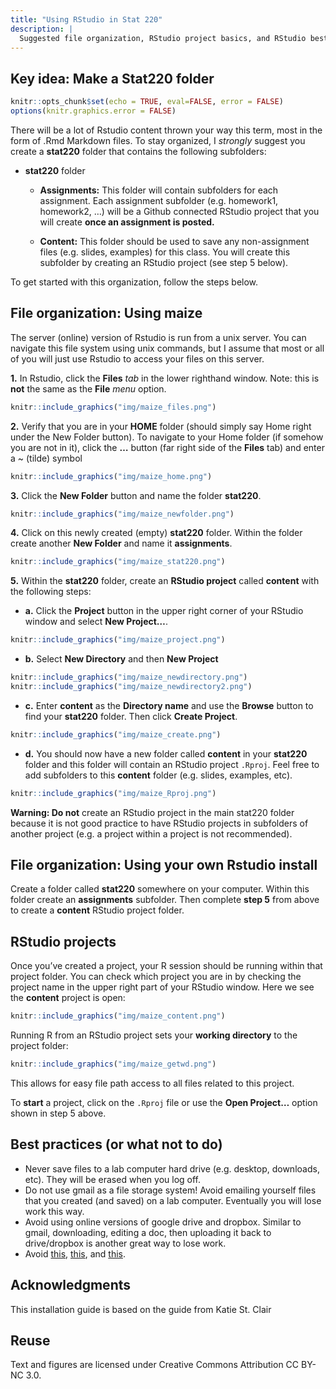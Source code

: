 ```yaml
---
title: "Using RStudio in Stat 220"
description: |
  Suggested file organization, RStudio project basics, and RStudio best practices for Stat 220.
---
```


## Key idea: Make a Stat220 folder

```r
knitr::opts_chunk$set(echo = TRUE, eval=FALSE, error = FALSE)
options(knitr.graphics.error = FALSE)
```

There will be a lot of Rstudio content thrown your way this term, most in the form of .Rmd Markdown files. To stay organized, I *strongly* suggest you create a **stat220** folder that contains the following subfolders:

- **stat220** folder
    - **Assignments:** This folder will contain subfolders for each assignment. Each assignment subfolder (e.g. homework1, homework2, ...) will be a Github connected RStudio project that you will create **once an assignment is posted.** 
    
    - **Content:** This folder should be used to save any non-assignment files (e.g. slides, examples) for this class. You will create this subfolder by creating an RStudio project (see step 5 below). 

To get started with this organization, follow the steps below. 

## File organization: Using maize

The server (online) version of Rstudio is run from a unix server. You can navigate this file system using unix commands, but I assume that most or all of you will just use Rstudio to access your files on this server. 

**1.** In Rstudio, click the **Files** *tab* in the lower righthand window. Note: this is **not** the same as the **File** *menu* option.

```r
knitr::include_graphics("img/maize_files.png")
```


**2.** Verify that you are in your **HOME** folder (should simply say Home right under the New Folder button). To navigate to your Home folder (if somehow you are not in it), click the **...** button (far right side of the **Files** tab) and enter a ~ (tilde) symbol 


```r
knitr::include_graphics("img/maize_home.png")
```


**3.** Click the **New Folder** button and name the folder **stat220**. 
```r
knitr::include_graphics("img/maize_newfolder.png")
```


**4.** Click on this newly created (empty) **stat220** folder. Within the folder create another **New Folder** and  name it **assignments**.


```r
knitr::include_graphics("img/maize_stat220.png")
```

**5.** Within the **stat220** folder, create an **RStudio project** called **content** with the following steps:

  - **a.** Click  the **Project** button in the upper right corner of your RStudio window and select **New Project...**.

```r
knitr::include_graphics("img/maize_project.png")
```

  
  - **b.** Select  **New Directory** and then **New Project**

```r
knitr::include_graphics("img/maize_newdirectory.png")
knitr::include_graphics("img/maize_newdirectory2.png")
```

  
  - **c.** Enter **content** as the **Directory name** and use the **Browse** button to find your **stat220** folder. Then click **Create Project**.

```r
knitr::include_graphics("img/maize_create.png")
```

  
  - **d.** You should now have a new folder called **content** in your **stat220** folder and this folder will contain an RStudio project `.Rproj`. Feel free to add subfolders to this **content** folder (e.g. slides, examples, etc).

```r
knitr::include_graphics("img/maize_Rproj.png")
```

**Warning: Do not** create an RStudio project in the main stat220 folder because it is not good practice to have RStudio projects in subfolders of another project (e.g. a project within a project is not recommended). 


## File organization: Using your own Rstudio install

Create a folder called **stat220** somewhere on your computer. Within this folder create an **assignments** subfolder. Then complete **step 5** from above to create a **content** RStudio project folder.


## RStudio projects

Once you've created a project, your R session should be running within that project folder. You can check which project you are in by checking the project name in the upper right part of your RStudio window. Here we see the **content** project is open:

```r
knitr::include_graphics("img/maize_content.png")
```

Running R from an RStudio project sets your **working directory** to the project folder: 

```r
knitr::include_graphics("img/maize_getwd.png")
```

This allows for easy file path access to all files related to this project. 

To **start** a project, click on the `.Rproj` file or use the **Open Project...** option shown in step 5 above. 


## Best practices  (or what not to do)

- Never save files to a lab computer hard drive (e.g. desktop, downloads, etc). They will be erased when you log off. 
- Do not use gmail as a file storage system! Avoid emailing yourself files that you created (and saved) on a lab computer. Eventually you will lose work this way.
- Avoid using online versions of google drive and dropbox. Similar to gmail, downloading, editing a doc, then uploading it back to drive/dropbox is another great way to lose work. 
- Avoid [this](https://xkcd.com/1459/), [this](http://phdcomics.com/comics.php?f=1531), and [this](https://www.datamation.com/imagesvr_ce/3829/version-control.jpg).



## Acknowledgments {.appendix}
This installation guide is based on the guide from Katie St. Clair

## Reuse {.appendix}

Text and figures are licensed under Creative Commons Attribution CC BY-NC 3.0.

